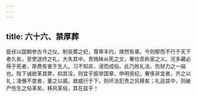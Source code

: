 ```yaml
---
---
---
```

title: 六十六、禁厚葬
---



臣伏以国朝参古今之仪，制丧葬之纪，尊卑丰约，焕然有章。今则郁而不行于天下者久矣，至使送终之礼，大失其中。贵贱昧从死之文，奢俭乖称家之义。况多藏必辱于死者，厚费有害于生人。习不知非，浸而成俗。此乃败礼法、伤财力之一端也。陛下诚欲革其弊，抑其淫，则宜乎振举国章，申明丧纪。奢侈非宜者，齐之以礼；凌僭不度者，董之以威。故威行于下，则坏法犯贵之风移矣；礼适其中，则破产伤生之俗革矣。移风革俗，其在兹乎！